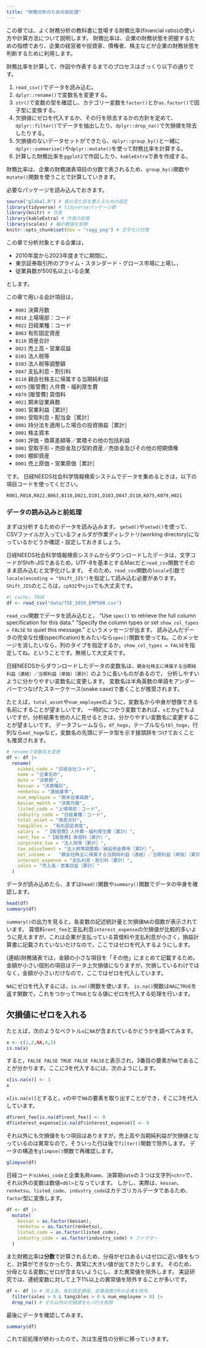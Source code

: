 ```yaml
---
title: "財務分析のための前処理"
---
```


この章では、よく財務分析の教科書に登場する財務比率(financial ratio)の使い方や計算方法について説明します。
財務比率は、企業の財務状態を把握するための指標であり、企業の経営者や投資家、債権者、株主などが企業の財務状態を判断するために利用します。

財務比率を計算して、作図や作表するまでのプロセスはざっくり以下の通りです。

1. `read_csv()`でデータを読み込む。
2. `dplyr::rename()`で変数名を変更する。
3. `str()`で変数の型を確認し、カテゴリー変数を`factor()`とか`as.factor()`で因子型に変換する。
4. 欠損値にゼロを代入するか、その行を除去するかの方針を定めて、`dplyr::filter()`でデータを抽出したり、`dplyr::drop_na()`で欠損値を除去したりする。
5. 欠損値のないデータセットができたら、`dplyr::group_by()`と一緒に`dplyr::summarise()`や`dplyr::mutate()`を使って財務比率を計算する。
6. 計算した財務比率を`ggplot2`で作図したり、`kableExtra`で表を作成する。


財務比率は、企業の財務諸表項目の分数で表されるため、`group_by()`関数や`mutate()`関数を使うことで計算していきます。

必要なパッケージを読み込んでおきます。

```r
source("global.R") # 表の見た目を整えるための設定
library(tidyverse) # tidyverseパッケージ群
library(knitr) # 作表
library(kableExtra) # 作表の拡張
library(scales) # 軸の数値を制御
knitr::opts_chunk$set(dev = "ragg_png") # 文字化け対策
```


この章で分析対象とする企業は，

- 2010年度から2023年度までに期間に，
- 東京証券取引所のプライム・スタンダード・グロース市場に上場し，
- 従業員数が500名以上いる企業

とします。


この章で用いる会計項目は，

- `R001` 決算月数
- `R018` 上場場部：コード
- `R022` 日経業種：コード
- `B063` 有形固定資産
- `B110` 資産合計
- `D021` 売上高・営業収益
- `D101` 法人税等
- `D103` 法人税等調整額
- `D047` 支払利息・割引料
- `D110` 親会社株主に帰属する当期純利益
- `K075` [販管費] 人件費・福利厚生費
- `K079` [販管費] 賃借料
- `H021` 期末従業員数
- `D001` 営業利益［累計］
- `D001` 受取利息・配当金［累計］
- `D001` 持分法を適用した場合の投資損益［累計］
- `D001` 株主資本
- `D001` 評価・換算差額等／累積その他の包括利益
- `D001` 受取手形・売掛金及び契約資産／売掛金及びその他の短期債権
- `D001` 棚卸資産
- `D001` 売上原価・営業原価［累計］



です。
日経NEEDS社会科学情報検索システムでデータを集めるときは，以下の項目コードを使ってください。

```
R001,R018,R022,B063,B110,D021,D101,D103,D047,D110,K075,K079,H021
```

### データの読み込みと前処理

まずは分析するためのデータを読み込みます。
`getwd()`や`setwd()`を使って、CSVファイルが入っているフォルダが作業ディレクトリ(working directory)になっているかどうか確認・設定しておきましょう。

:::{.callout-caution}
日経NEEDS社会科学情報検索システムからダウンロードしたデータは，文字コードがShift-JISであるため，UTF-8を基本とするMacだと`read_csv`関数でそのまま読み込むと文字化けします。
そのため，`read_csv`関数の`locale`引数で`locale(encoding = "Shift_JIS")`を指定して読み込む必要があります。
`Shift_JIS`のところは，`cp932`や`sjis`でも大丈夫です。
:::

```r
#| cache: TRUE
df <- read_csv("data/TSE_2010_EMP500.csv")
```

:::{.column-margin}
`read_csv`関数でデータを読み込むと，
"Use `spec()` to retrieve the full column specification for this data."
"Specify the column types or set `show_col_types = FALSE` to quiet this message."
というメッセージが出ます。
読み込んだデータの完全な仕様(specification)をみたいなら`spec()`関数を使ってね。このメッセージを消したいなら，列のタイプを指定するか，`show_col_types = FALSE`を指定してね。ということです。無視して大丈夫です。
:::

日経NEEDSからダウンロードしたデータの変数名は、`親会社株主に帰属する当期純利益（連結）／当期利益（単独）［累計］`のように長いものがあるので，
分析しやすいように分かりやすい変数名に変更します。
変数名は半角英数の単語をアンダーバーでつなげたスネークケース(snake case)で書くことが推奨されます。

:::{.column-margin}
たとえば，`total_asset`や`num_employee`のように，変数名から中身が想像できる名前にすることが望ましいです。
一時的につかう変数であれば，`x`とか`g`でもよいですが，分析結果を他の人に見せるときは，分かりやすい変数名に変更することが望ましいです。
データフレームなら，`df_hoge`，テーブルなら`tbl_hoge`，行列なら`mat_hoge`など，変数名の先頭にデータ型を示す接頭辞をつけておくことも推奨されます。
:::

```r
# renameで変数名を変更
df <- df |>
  rename(
    nikkei_code = "日経会社コード",
    name = "企業名称",
    date = "決算期",
    kessan = "決算種別",
    renketsu = "連結基準",
    num_employee = "期末従業員数",
    kessan_month = "決算月数",
    listed_code = "上場場部：コード",
    industry_code = "日経業種：コード",
    total_asset = "資産合計",
    tangibles =  "有形固定資産",
    salary =  "【販管費】人件費・福利厚生費［累計］",
    rent_fee = "【販管費】賃借料［累計］",
    corporate_tax = "法人税等［累計］",
    tax_adjustment = "法人税等調整額／繰延税金費用［累計］",
    net_income =   "親会社株主に帰属する当期純利益（連結）／当期利益（単独）［累計］",
    interest_expense = "支払利息・割引料［累計］",
    sales = "売上高・営業収益［累計］"
  )
```

データが読み込めたら、まずは`head()`関数や`summary()`関数でデータの中身を確認します。

```r
head(df)
summary(df)
```

`summary()`の出力を見ると，各変数の記述統計量と欠損値`NA`の個数が表示されています。
賃借料`rent_fee`と支払利息`interest_expense`の欠損値が比較的多いように見えますが，これは企業が支払っている賃借料や支払利息が小さく，損益計算書に記載されていないだけなので，ここではゼロを代入するようにします。

:::{.column-margin}
(連結)財務諸表では，金額の小さな項目を「その他」にまとめて記載するため，金額が小さい個別の項目はデータ上欠損値になりますが，欠損しているわけではなく，金額が小さいだけなので，ここではゼロを代入しています。
:::

`NA`にゼロを代入するには，`is.na()`関数を使います。
`is.na()`関数は`NA`に`TRUE`を返す関数で，これをつかって`TRUE`となる値にゼロを代入する処理を行います。

:::{.callout-tip collapse="true"}
## 欠損値にゼロを入れる

たとえば，次のようなベクトル`x`に`NA`が含まれているかどうかを調べてみます。
```r
x <- c(1,2,NA,4,5)
is.na(x)
```
すると，`FALSE FALSE TRUE FALSE FALSE`と表示され，3番目の要素が`NA`であることが分かります。ここに3を代入するには，次のようにします。
```r
x[is.na(x)] <- 3
x
```
`x[is.na(x)]`とすると，`x`の中で`NA`の要素を取り出すことができ，そこに3を代入しています。
:::

```r
df$rent_fee[is.na(df$rent_fee)] <- 0
df$interest_expense[is.na(df$interest_expense)] <- 0
```

それ以外にも欠損値をもつ項目はありますが，売上高や当期純利益が欠損値となっているのは異常なので，そういった行は後で`filter()`関数で除外します。
データの構造を`glimpse()`関数で再確認します。

```r
glimpse(df)
```

日経コード`nikkei_code`と企業名称`name`、決算期`date`の３つは文字列`<chr>`で、それ以外の変数は数値`<dbl>`となっています。
しかし、実際は、`kessan`、`renketsu`、`listed_code`、`industry_code`はカテゴリカルデータであるため、`factor`型に変換します。

```r
df <- df |>
  mutate(
    kessan = as.factor(kessan),
    renketsu = as.factor(renketsu),
    listed_code = as.factor(listed_code),
    industry_code = as.factor(industry_code) # ファクター
  )
```

また財務比率は**分数**で計算されるため、分母がゼロあるいはゼロに近い値をもつと、計算ができなかったり、異常に大きい値が出てきたりします。
そのため、分母となる変数にゼロが含まないようにし、また異常値を除外します。
実証研究では、連続変数に対して上下1%以上の異常値を除外することが多いです。

```r

df <- df |> # 売上高、有形固定資産、従業員数が0の企業を除外
  filter(sales > 0 & tangibles > 0 & num_employee > 0) |>
  drop_na() # それ以外の欠損値をもつ行を削除
```

最後にデータを確認してみます。

```r
summary(df)
```

これで前処理が終わったので，次は生産性の分析に移っていきます。


